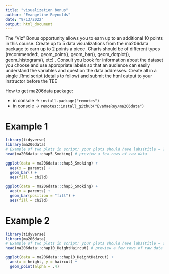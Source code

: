 ```yaml
---
title: "visualization bonus"
author: "Evangeline Reynolds"
date: "9/13/2022"
output: html_document
---
```



The "Viz" Bonus opportunity allows you to earn up to an additional 10 points in this course.  Create up to 5 data visualizations from the ma206data package to earn up to 2 points a piece.  Charts should be of different types (recommended:, geom_point(), geom_bar(), geom_dotplot(), geom_histogram(), etc) .   Consult you book for information about the dataset you choose and use appropriate labels so that an audience can easily understand the variables and question the data addresses.  Create all in a single .Rmd script (details to follow) and submit the html output to your instructor before the TEE


How to get ma206data package:

* in console ->	`install.package("remotes")`
* in console ->	`remotes::install_github("EvaMaeRey/ma206data")`


# Example 1

```r
library(tidyverse)
library(ma206data)
# Example of two plots in script; your plots should have labs(title = ?) clarifying chart contents ->	
head(ma206data::chap5_Smoking) # preview a few rows of raw data

ggplot(data = ma206data::chap5_Smoking) +
  aes(x = parents) +
  geom_bar() +
  aes(fill = child)

ggplot(data = ma206data::chap5_Smoking) +
  aes(x = parents) +
  geom_bar(position = "fill") +
  aes(fill = child)
```

# Example 2

```r
library(tidyverse)
library(ma206data)
# Example of two plots in script; your plots should have labs(title = ?) clarifying chart contents ->	
head(ma206data::chap10_HeightHaircut) # preview a few rows of raw data

ggplot(data = ma206data::chap10_HeightHaircut) +
  aes(x = height, y = haircut) +
  geom_point(alpha = .4)
```

